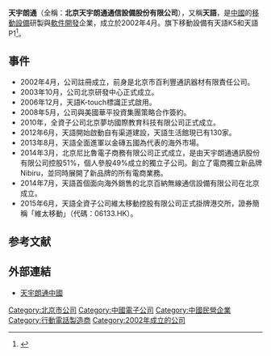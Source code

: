 {{Infobox company
| name = 北京天宇朗通通信設備股份有限公司
| name_en = Beijing Tianyu Communication Equipment Co. Ltd.
| logo = 
| logo_size = 
| logo_caption = 
| image = 
| image_size = 
| image_caption = 
| type = 民營企業、有限公司
| native_name = 
| native_name_lang = 
| other_name = 
| traded_as = 
| com_code = 
| ROC_UBN = 
| fate = 
| predecessor = 
| successor = 
| foundation = {{Start date|2002|4}} 
| defunct = 
| location = {{CHN}}[[北京市|北京市]][[通州区_(北京市)|通州區]]中關村科技園光機電一體化產業基地嘉創二路55號天宇朗通
| locations = 
| area_served = 全球
| founder = 
| chairman = 
| vice_chairman = 
| president = 
| MD = 
| GM = 
| CEO = 
| COO = 
| CFO = 
| CMO = 
| CD = 
| key_people = [[榮秀麗|榮秀麗]]、[[肖朝君|肖朝君]]
| industry = 
| products = 
| services = 
| revenue = 
| operating_income = 
| net_income = 
| aum = 
| assets = 
| equity = 
| owner = 
| num_employees = 
| parent = 
| divisions = 
| subsidy = 
| homepage = {{URL|http://www.k-touch.cn/}}
| zip_code = 
| telephone_no = 
| slogan = 
| capital = 
| market_value = 
| P/E_ratio = 
| earnings_per_share = 
| net_asset_value = 
| accounting_period = 
| major_shareholder = 
| footnotes = 
}}

'''天宇朗通'''（全稱：'''北京天宇朗通通信設備股份有限公司'''），又稱'''天語'''，是[[中國|中國]]的[[移動設備|移動設備]]研製與[[軟件開發|軟件開發]]企業，成立於2002年4月。旗下移動設備有天語K5和天語P1<ref>{{cite news |title=天語 |url=http://www.k-touch.cn/ |accessdate=2013-01-02 |archive-date=2021-01-19 |archive-url=https://web.archive.org/web/20210119025256/http://k-touch.cn/ |dead-url=no }}</ref>。

== 事件 ==
* 2002年4月，公司註冊成立，前身是北京市百利豐通訊器材有限責任公司。
* 2003年10月，公司北京研發中心正式成立。
* 2006年12月，天語K-touch標識正式啟用。
* 2008年5月，公司與美國華平投資集團策略合作簽約。
* 2010年，全資子公司北京夢坊國際教育科技有限公司正式成立。
* 2012年6月，天語開始啟動自有渠道建設，天語生活館現已有130家。
* 2013年8月，天語全面進軍以金磚五國為代表的海外市場。
* 2014年3月，北京尼比魯電子商務有限公司正式成立，是由天宇朗通通訊股份有限公司控股51%，個人參股49%成立的獨立子公司。創立了電商獨立新品牌Nibiru，並同時展開了新品牌的所有電商業務。
* 2014年7月，天語首個面向海外銷售的北京百納無線通信設備有限公司在北京成立。
* 2015年6月，天語全資子公司維太移動控股有限公司正式掛牌港交所，證券簡稱「維太移動」（代碼：06133.HK）。

== 参考文献 ==
{{Reflist}}

== 外部連結 ==
*{{zh-cn}}[http://www.k-touch.cn/ 天宇朗通中國] {{Wayback|url=http://www.k-touch.cn/ |date=20210119025256 }}

[[Category:北京市公司|Category:北京市公司]]
[[Category:中國電子公司|Category:中國電子公司]]
[[Category:中國民營企業|Category:中國民營企業]]
[[Category:行動電話製造商|Category:行動電話製造商]]
[[Category:2002年成立的公司|Category:2002年成立的公司]]